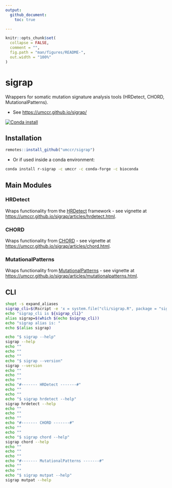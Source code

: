 ```yaml
---
output:
  github_document:
    toc: true

---
```


<!-- README.md is generated from README.Rmd. Please edit that file -->

```r
knitr::opts_chunk$set(
  collapse = FALSE,
  comment = "",
  fig.path = "man/figures/README-",
  out.width = "100%"
)
```

# sigrap

Wrappers for somatic mutation signature analysis tools
(HRDetect, CHORD, MutationalPatterns).

- See <https://umccr.github.io/sigrap/>

<!-- badges: start -->
[![Conda install](https://anaconda.org/umccr/r-sigrap/badges/installer/conda.svg)](https://anaconda.org/umccr/r-sigrap)
<!-- badges: end -->

## Installation

```r
remotes::install_github("umccr/sigrap")
```

- Or if used inside a conda environment:

```bash
conda install r-sigrap -c umccr -c conda-forge -c bioconda
```

## Main Modules

### HRDetect

Wraps functionality from the [HRDetect](https://github.com/Nik-Zainal-Group/signature.tools.lib)
framework - see
vignette at <https://umccr.github.io/sigrap/articles/hrdetect.html>.

### CHORD

Wraps functionality from [CHORD](https://github.com/UMCUGenetics/CHORD) - see
vignette at <https://umccr.github.io/sigrap/articles/chord.html>.

### MutationalPatterns

Wraps functionality from [MutationalPatterns](https://github.com/UMCUGenetics/MutationalPatterns) - see
vignette at <https://umccr.github.io/sigrap/articles/mutationalpatterns.html>.

## CLI

```bash
shopt -s expand_aliases
sigrap_cli=$(Rscript -e 'x = system.file("cli/sigrap.R", package = "sigrap"); cat(x, "\n")')
echo "sigrap_cli is ${sigrap_cli}"
alias sigrap=$(which $(echo $sigrap_cli))
echo "sigrap alias is: "
echo $(alias sigrap)

echo "$ sigrap --help"
sigrap --help
echo ""
echo ""
echo ""
echo "$ sigrap --version"
sigrap --version
echo ""
echo ""
echo ""
echo "#------- HRDetect -------#"
echo ""
echo ""
echo "$ sigrap hrdetect --help"
sigrap hrdetect --help
echo ""
echo ""
echo ""
echo "#------- CHORD -------#"
echo ""
echo ""
echo "$ sigrap chord --help"
sigrap chord --help
echo ""
echo ""
echo ""
echo "#------- MutationalPatterns -------#"
echo ""
echo ""
echo "$ sigrap mutpat --help"
sigrap mutpat --help
```
